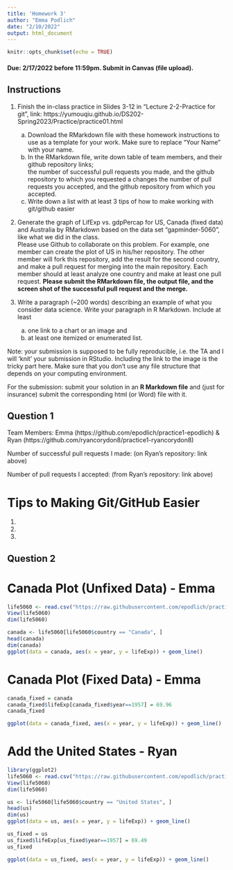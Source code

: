 ```yaml
---
title: 'Homework 3'
author: "Emma Podlich"
date: "2/10/2022"
output: html_document
---
```


```r
knitr::opts_chunk$set(echo = TRUE)
```

#### Due: 2/17/2022 before 11:59pm. Submit in Canvas (file upload).

## Instructions

1. Finish the in-class practice in Slides 3-12 in "Lecture 2-2-Practice for git", link: https://yumouqiu.github.io/DS202-Spring2023/Practice/practice01.html  
    a. Download the RMarkdown file with these homework instructions to use as a template for your work. Make sure to replace "Your Name" with your name.  
    b. In the RMarkdown file, write down table of team members, and their github repository links;   
the number of successful pull requests you made, and the github repository to which you requested a changes
the number of pull requests you accepted, and the github repository from which you accepted.  
    c. Write down a list with at least 3 tips of how to make working with git/github easier  

2. Generate the graph of LifExp vs. gdpPercap for US, Canada (fixed data) and Australia by RMarkdown based on the data set "gapminder-5060", like what we did in the class.  
Please use Github to collaborate on this problem. For example, one member can create the plot of US in his/her repository. The other member will fork this repository, add the result for the second country, and make a pull request for merging into the main repository. Each member should at least analyze one country and make at least one pull request. **Please submit the RMarkdown file, the output file, and the screen shot of the successful pull request and the merge.**

3. Write a paragraph (~200 words) describing an example of what you consider data science. Write your paragraph in R Markdown. Include at least 
    a. one link to a chart or an image and 
    b. at least one itemized or enumerated list.
    

Note: your submission is supposed to be fully reproducible, i.e. the TA and I will 'knit' your submission in RStudio. Including the link to the image is the tricky part here. Make sure that you don't use any file structure that depends on your computing environment.


For the submission: submit your solution in an **R Markdown file** and (just for insurance) submit the corresponding html (or Word) file with it. 

## Question 1
Team Members: Emma (https://github.com/epodlich/practice1-epodlich) & Ryan (https://github.com/ryancorydon8/practice1-ryancorydon8)

Number of successful pull requests I made: (on Ryan's repository: link above)

Number of pull requests I accepted: (from Ryan's repository: link above)

# Tips to Making Git/GitHub Easier

1.

2.

3.

## Question 2

# Canada Plot (Unfixed Data) - Emma

```r
life5060 <- read.csv("https://raw.githubusercontent.com/epodlich/practice1-epodlich/main/gapminder-5060.csv")
View(life5060)
dim(life5060)

canada <- life5060[life5060$country == "Canada", ]
head(canada)
dim(canada)
ggplot(data = canada, aes(x = year, y = lifeExp)) + geom_line()

```
# Canada Plot (Fixed Data) - Emma

```r
canada_fixed = canada
canada_fixed$lifeExp[canada_fixed$year==1957] = 69.96
canada_fixed

ggplot(data = canada_fixed, aes(x = year, y = lifeExp)) + geom_line()
```

# Add the United States - Ryan

```r
library(ggplot2)
life5060 <- read.csv("https://raw.githubusercontent.com/epodlich/practice1-epodlich/main/gapminder-5060.csv")
View(life5060)
dim(life5060)

us <- life5060[life5060$country == "United States", ]
head(us)
dim(us)
ggplot(data = us, aes(x = year, y = lifeExp)) + geom_line()

```
```r
us_fixed = us
us_fixed$lifeExp[us_fixed$year==1957] = 69.49
us_fixed

ggplot(data = us_fixed, aes(x = year, y = lifeExp)) + geom_line()
```


